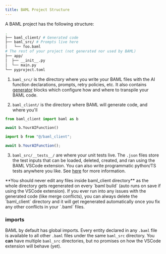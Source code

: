 ```yaml
---
title: BAML Project Structure
---
```


A BAML project has the following structure:

```bash
.
├── baml_client/ # Generated code
├── baml_src/ # Prompts live here
│   └── foo.baml
# The rest of your project (not generated nor used by BAML)
├── app/
│  ├── __init__.py
│  └── main.py
└── pyproject.toml

```

1. `baml_src/` is the directory where you write your BAML files with the AI
   function declarations, prompts, retry policies, etc. It also contains
   [generator](/syntax/generator) blocks which configure how and where to
   transpile your BAML code.

2. `baml_client/` is the directory where BAML will generate code, and where you'll

<CodeGroup>

```python Python
from baml_client import baml as b

await b.YourAIFunction()
```

```typescript TypeScript
import b from "@/baml_client";

await b.YourAIFunction();
```

</CodeGroup>

3. `baml_src/__tests__/` are where your unit tests live. The `.json` files
   store the test inputs that can be loaded, deleted, created, and ran using
   the BAML VSCode extension. You can also write programmatic python/TS tests
   anywhere you like. See [here](/v3/syntax/function-testing) for more
   information.

<Warning>
  **You should never edit any files inside baml_client directory** as the whole
  directory gets regenerated on every `baml build` (auto runs on save if using
  the VSCode extension).
</Warning>

<Tip>
  If you ever run into any issues with the generated code (like merge
  conflicts), you can always delete the `baml_client` directory and it will get
  regenerated automatically once you fix any other conflicts in your `.baml`
  files.
</Tip>

### imports

BAML by default has global imports. Every entity declared in any `.baml` file
is available to all other `.baml` files under the same `baml_src` directory.
You **can** have multiple `baml_src` directories, but no promises on how the
VSCode extension will behave (yet).
